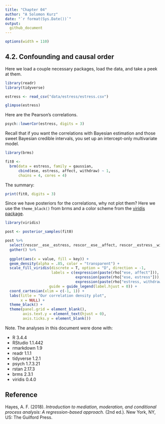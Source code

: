 ```yaml
---
title: "Chapter 04"
author: "A Solomon Kurz"
date: "`r format(Sys.Date())`"
output:
  github_document
---
```


```r
options(width = 110)
```

## 4.2. Confounding and causal order

Here we load a couple necessary packages, load the data, and take a peek at them.

```r
library(readr)
library(tidyverse)

estress <- read_csv("data/estress/estress.csv")

glimpse(estress)
```

Here are the Pearson's correlations.

```r
psych::lowerCor(estress, digits = 3)
```

Recall that if you want the correlations with Bayesian estimation and those sweet Bayesian credible intervals, you set up an intercept-only multivariate model.

```r
library(brms)

fit0 <- 
  brm(data = estress, family = gaussian,
      cbind(ese, estress, affect, withdraw) ~ 1,
      chains = 4, cores = 4)
```

The summary:

```r
print(fit0, digits = 3)
```

Since we have posteriors for the correlations, why not plot them? Here we use the `theme_black()` from brms and a color scheme from the [viridis package](https://cran.r-project.org/web/packages/viridis/index.html).

```r
library(viridis)

post <- posterior_samples(fit0)

post %>% 
  select(rescor__ese__estress, rescor__ese__affect, rescor__estress__withdraw) %>% 
  gather() %>% 
  
  ggplot(aes(x = value, fill = key)) +
  geom_density(alpha = .85, color = "transparent") +
  scale_fill_viridis(discrete = T, option = "D", direction = -1,
                     labels = c(expression(paste(rho["ese, affect"])),
                                expression(paste(rho["ese, estress"])),
                                expression(paste(rho["estress, withdraw"]))),
                    guide = guide_legend(label.hjust = 0)) +
  coord_cartesian(xlim = c(-1, 1)) +
  labs(title = "Our correlation density plot",
       x = NULL) +
  theme_black() +
  theme(panel.grid = element_blank(),
        axis.text.y = element_text(hjust = 0),
        axis.ticks.y = element_blank())
```










Note. The analyses in this document were done with:

* R           3.4.4
* RStudio     1.1.442
* rmarkdown   1.9
* readr       1.1.1
* tidyverse   1.2.1
* psych       1.7.3.21
* rstan       2.17.3
* brms        2.3.1
* viridis     0.4.0

## Reference

Hayes, A. F. (2018). *Introduction to mediation, moderation, and conditional process analysis: A regression-based approach.* (2nd ed.). New York, NY, US: The Guilford Press.